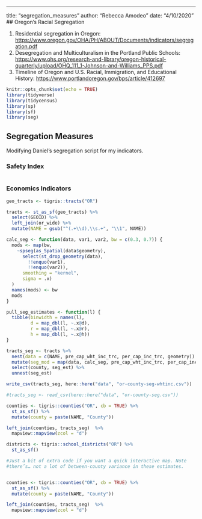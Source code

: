 ---
title: "segregation_measures"
author: "Rebecca Amodeo"
date: "4/10/2020"
## Oregon's Racial Segregation

1.	Residential segregation in Oregon: <https://www.oregon.gov/OHA/PH/ABOUT/Documents/indicators/segregation.pdf>
2.	Desegregation and Multiculturalism in the Portland Public Schools: <https://www.ohs.org/research-and-library/oregon-historical-quarterly/upload/OHQ_111_1-Johnson-and-Williams_PPS.pdf>
3.	Timeline of Oregon and U.S. Racial, Immigration, and Educational History: <https://www.portlandoregon.gov/bps/article/412697>

```{r setup, include=FALSE}
knitr::opts_chunk$set(echo = TRUE)
library(tidyverse)
library(tidycensus)
library(sp)
library(sf)
library(seg)
```

## Segregation Measures
Modifying Daniel's segregation script for my indicators.

### Safety Index
```{r safety, echo = FALSE}





```


### Economics Indicators
```{r Seg, echo = FALSE}
geo_tracts <- tigris::tracts("OR")

tracts <- st_as_sf(geo_tracts) %>% 
  select(GEOID) %>% 
  left_join(or_wide) %>%
  mutate(NAME = gsub("^(.+\\d),\\s.+", "\\1", NAME))

calc_seg <- function(data, var1, var2, bw = c(0.3, 0.7)) {
  mods <- map(bw,
    ~spseg(as_Spatial(data$geometry), 
      select(st_drop_geometry(data), 
        !!enquo(var1), 
        !!enquo(var2)), 
      smoothing = "kernel", 
      sigma = .x)
  )
  names(mods) <- bw
  mods
}

pull_seg_estimates <- function(l) {
  tibble(binwidth = names(l),
         d = map_dbl(l, ~.x@d),
         r = map_dbl(l, ~.x@r),
         h = map_dbl(l, ~.x@h))
}

tracts_seg <- tracts %>%
  nest(data = c(NAME, pre_cap_wht_inc_trc, per_cap_inc_trc, geometry)) %>%
  mutate(seg_mod = map(data, calc_seg, pre_cap_wht_inc_trc, per_cap_inc_trc, bw = 0.3), seg_est = map(seg_mod, pull_seg_estimates)) %>%
  select(county, seg_est) %>%
  unnest(seg_est)

write_csv(tracts_seg, here::here("data", "or-county-seg-whtinc.csv"))

#tracts_seg <- read_csv(here::here("data", "or-county-seg.csv"))

counties <- tigris::counties("OR", cb = TRUE) %>%
  st_as_sf() %>%
  mutate(county = paste(NAME, "County"))

left_join(counties, tracts_seg)  %>%
  mapview::mapview(zcol = "d")

districts <- tigris::school_districts("OR") %>%
  st_as_sf()

#Just a bit of extra code if you want a quick interactive map. Note
#there’s… not a lot of between-county variance in these estimates.


counties <- tigris::counties("OR", cb = TRUE) %>%
  st_as_sf() %>%
  mutate(county = paste(NAME, "County"))

left_join(counties, tracts_seg)  %>%
  mapview::mapview(zcol = "d")

```